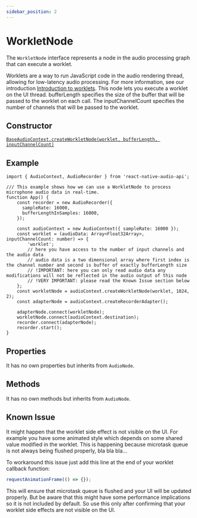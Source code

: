 ```yaml
---
sidebar_position: 2
---
```



# WorkletNode

The `WorkletNode` interface represents a node in the audio processing graph that can execute a worklet.

Worklets are a way to run JavaScript code in the audio rendering thread, allowing for low-latency audio processing. For more information, see our introduction [Introduction to worklets](/docs/worklets/worklets-introduction).
This node lets you execute a worklet on the UI thread. bufferLength specifies the size of the buffer that will be passed to the worklet on each call. The inputChannelCount specifies the number of channels that will be passed to the worklet.

## Constructor

[`BaseAudioContext.createWorkletNode(worklet, bufferLength, inputChannelCount)`](/docs/core/base-audio-context#createworkletnode-)

## Example
```tsx
import { AudioContext, AudioRecorder } from 'react-native-audio-api';

/// This example shows how we can use a WorkletNode to process microphone audio data in real-time.
function App() {
    const recorder = new AudioRecorder({
      sampleRate: 16000,
      bufferLengthInSamples: 16000,
    });

    const audioContext = new AudioContext({ sampleRate: 16000 });
    const worklet = (audioData: Array<Float32Array>, inputChannelCount: number) => {
        'worklet';
        // here you have access to the number of input channels and the audio data
        // audio data is a two dimensional array where first index is the channel number and second is buffer of exactly bufferLength size
        // !IMPORTANT: here you can only read audio data any modifications will not be reflected in the audio output of this node
        // !VERY IMPORTANT: please read the Known Issue section below
    };
    const workletNode = audioContext.createWorkletNode(worklet, 1024, 2);
    const adapterNode = audioContext.createRecorderAdapter();

    adapterNode.connect(workletNode);
    workletNode.connect(audioContext.destination);
    recorder.connect(adapterNode);
    recorder.start();
}
```

## Properties
It has no own properties but inherits from `AudioNode`.

## Methods
It has no own methods but inherits from `AudioNode`.

## Known Issue
It might happen that the worklet side effect is not visible on the UI. For example you have some animated style which depends on some shared value modified in the worklet.
This is happening because microtask queue is not always being flushed properly, bla bla bla...

To workaround this issue just add this line at the end of your worklet callback function:
```ts
requestAnimationFrame(() => {});
```
This will ensure that microtask queue is flushed and your UI will be updated properly. But be aware that this might have some performance implications so it is not included by default.
So use this only after confirming that your worklet side effects are not visible on the UI.
